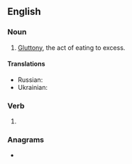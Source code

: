 ==English==

===Noun===
{{en-noun|-}}

# [[gluttony|Gluttony]], the act of eating to excess.

====Translations====
{{trans-top|eating to excess}}
{{trans-mid}}
* Russian: {{t+|ru|перееда́ние|n}}
* Ukrainian: {{t|uk|переїда́ння|n}}
{{trans-bottom}}

===Verb===
{{head|en|verb form}}

# {{present participle of|en|overeat|nocat=1}}

===Anagrams===
* {{anagrams|en|a=aeeginortv|envigorate}}